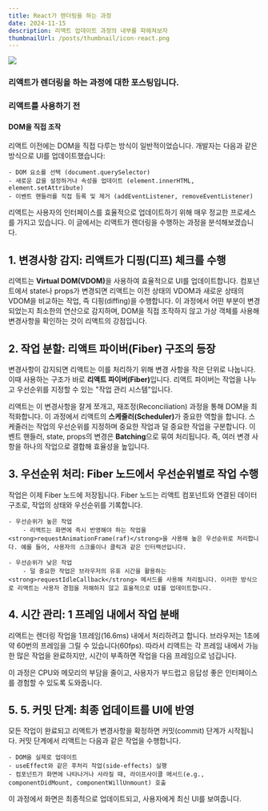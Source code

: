 ```yaml
---
title: React가 렌더링을 하는 과정
date: 2024-11-15
description: 리액트 업데이트 과정의 내부를 파헤쳐보자
thumbnailUrl: /posts/thumbnail/icon-react.png
---
```


![](/posts/thumbnail/icon-react.png)

<h3 className="text-center">
  리액트가 렌더링을 하는 과정에 대한 포스팅입니다.
</h3>

### 리액트를 사용하기 전

#### DOM을 직접 조작

리액트 이전에는 DOM을 직접 다루는 방식이 일반적이었습니다. 개발자는 다음과 같은 방식으로 UI를 업데이트했습니다:

    - DOM 요소를 선택 (document.querySelector)
    - 새로운 값을 설정하거나 속성을 업데이트 (element.innerHTML, element.setAttribute)
    - 이벤트 핸들러를 직접 등록 및 제거 (addEventListener, removeEventListener)

리액트는 사용자의 인터페이스를 효율적으로 업데이트하기 위해 매우 정교한 프로세스를 가지고 있습니다. 이 글에서는 리액트가 렌더링을 수행하는 과정을 분석해보겠습니다.

## 1. 변경사항 감지: 리액트가 디핑(디프) 체크를 수행

리액트는 <strong>Virtual DOM(VDOM)</strong>을 사용하여 효율적으로 UI를 업데이트합니다. 컴포넌트에서 state나 props가 변경되면 리액트는 이전 상태의 VDOM과 새로운 상태의 VDOM을 비교하는 작업, 즉 디핑(diffing)을 수행합니다.
이 과정에서 어떤 부분이 변경되었는지 최소한의 연산으로 감지하며, DOM을 직접 조작하지 않고 가상 객체를 사용해 변경사항을 확인하는 것이 리액트의 강점입니다.

## 2. 작업 분할: 리액트 파이버(Fiber) 구조의 등장

변경사항이 감지되면 리액트는 이를 처리하기 위해 변경 사항을 작은 단위로 나눕니다. 이때 사용하는 구조가 바로 <strong>리액트 파이버(Fiber)</strong>입니다.
리액트 파이버는 작업을 나누고 우선순위를 지정할 수 있는 "작업 관리 시스템"입니다.

리액트는 이 변경사항을 잘게 쪼개고, 재조정(Reconciliation) 과정을 통해 DOM을 최적화합니다.
이 과정에서 리액트의 <strong>스케줄러(Scheduler)</strong>가 중요한 역할을 합니다.
스케줄러는 작업의 우선순위를 지정하며 중요한 작업과 덜 중요한 작업을 구분합니다.
이벤트 핸들러, state, props의 변경은 <strong>Batching</strong>으로 묶여 처리됩니다. 즉, 여러 변경 사항을 하나의 작업으로 결합해 효율성을 높입니다.

## 3. 우선순위 처리: Fiber 노드에서 우선순위별로 작업 수행

작업은 이제 Fiber 노드에 저장됩니다. Fiber 노드는 리액트 컴포넌트와 연결된 데이터 구조로, 작업의 상태와 우선순위를 기록합니다.

    - 우선순위가 높은 작업
        - 리액트는 화면에 즉시 반영해야 하는 작업을 <strong>requestAnimationFrame(raf)</strong>을 사용해 높은 우선순위로 처리합니다. 예를 들어, 사용자의 스크롤이나 클릭과 같은 인터랙션입니다.

    - 우선순위가 낮은 작업
        - 덜 중요한 작업은 브라우저의 유휴 시간을 활용하는 <strong>requestIdleCallback</strong> 메서드를 사용해 처리됩니다. 이러한 방식으로 리액트는 사용자 경험을 저해하지 않고 효율적으로 UI를 업데이트합니다.

## 4. 시간 관리: 1 프레임 내에서 작업 분배

리액트는 렌더링 작업을 1프레임(16.6ms) 내에서 처리하려고 합니다.
브라우저는 1초에 약 60번의 프레임을 그릴 수 있습니다(60fps). 따라서 리액트는 각 프레임 내에서 가능한 많은 작업을 완료하지만, 시간이 부족하면 작업을 다음 프레임으로 넘깁니다.

이 과정은 CPU와 메모리의 부담을 줄이고, 사용자가 부드럽고 응답성 좋은 인터페이스를 경험할 수 있도록 도와줍니다.

## 5. 5. 커밋 단계: 최종 업데이트를 UI에 반영

모든 작업이 완료되고 리액트가 변경사항을 확정하면 커밋(commit) 단계가 시작됩니다. 커밋 단계에서 리액트는 다음과 같은 작업을 수행합니다.

    - DOM을 실제로 업데이트
    - useEffect와 같은 후처리 작업(side-effects) 실행
    - 컴포넌트가 화면에 나타나거나 사라질 때, 라이프사이클 메서드(e.g., componentDidMount, componentWillUnmount) 호출

이 과정에서 화면은 최종적으로 업데이트되고, 사용자에게 최신 UI를 보여줍니다.
